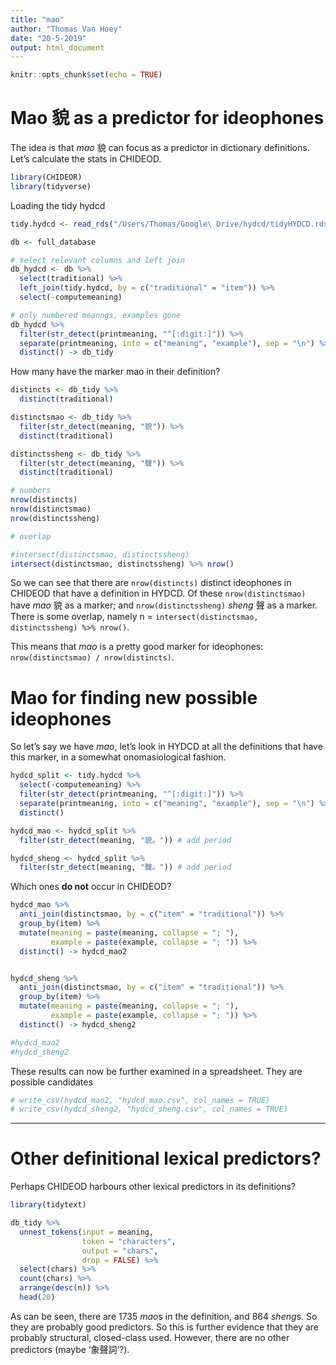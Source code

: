 ```yaml
---
title: "mao"
author: "Thomas Van Hoey"
date: "20-5-2019"
output: html_document
---
```


```r
knitr::opts_chunk$set(echo = TRUE)
```

# Mao 貌 as a predictor for ideophones

The idea is that *mao* 貌 can focus as a predictor in dictionary definitions.
Let's calculate the stats in CHIDEOD.

```r
library(CHIDEOR)
library(tidyverse)
```

Loading the tidy hydcd
```r
tidy.hydcd <- read_rds("/Users/Thomas/Google\ Drive/hydcd/tidyHYDCD.rds")
```


```r
db <- full_database

# select relevant columns and left join
db_hydcd <- db %>% 
  select(traditional) %>%
  left_join(tidy.hydcd, by = c("traditional" = "item")) %>%
  select(-computemeaning)

# only numbered meanngs, examples gone
db_hydcd %>%
  filter(str_detect(printmeaning, "^[:digit:]")) %>%
  separate(printmeaning, into = c("meaning", "example"), sep = "\n") %>%
  distinct() -> db_tidy
```


How many have the marker mao in their definition?
```r
distincts <- db_tidy %>%
  distinct(traditional) 

distinctsmao <- db_tidy %>%
  filter(str_detect(meaning, "貌")) %>%
  distinct(traditional) 

distinctssheng <- db_tidy %>%
  filter(str_detect(meaning, "聲")) %>%
  distinct(traditional) 

# numbers
nrow(distincts)
nrow(distinctsmao)
nrow(distinctssheng)

# overlap

#intersect(distinctsmao, distinctssheng)
intersect(distinctsmao, distinctssheng) %>% nrow()
```

So we can see that there are `nrow(distincts)` distinct ideophones in CHIDEOD that have a definition in HYDCD.
Of these `nrow(distinctsmao)` have *mao* 貌 as a marker; and `nrow(distinctssheng)` *sheng* 聲 as a marker.
There is some overlap, namely n = `intersect(distinctsmao, distinctssheng) %>% nrow()`. 

This means that *mao* is a pretty good marker for ideophones: `nrow(distinctsmao) / nrow(distincts)`.

# Mao for finding new possible ideophones

So let's say we have *mao*, let's look in HYDCD at all the definitions that have this marker, in a somewhat onomasiological fashion.

```r
hydcd_split <- tidy.hydcd %>%
  select(-computemeaning) %>%
  filter(str_detect(printmeaning, "^[:digit:]")) %>%
  separate(printmeaning, into = c("meaning", "example"), sep = "\n") %>%
  distinct() 

hydcd_mao <- hydcd_split %>%
  filter(str_detect(meaning, "貌。")) # add period

hydcd_sheng <- hydcd_split %>%
  filter(str_detect(meaning, "聲。")) # add period

```

Which ones **do not** occur in CHIDEOD?
```r
hydcd_mao %>%
  anti_join(distinctsmao, by = c("item" = "traditional")) %>%
  group_by(item) %>%
  mutate(meaning = paste(meaning, collapse = "; "),
         example = paste(example, collapse = "; ")) %>%
  distinct() -> hydcd_mao2


hydcd_sheng %>%
  anti_join(distinctsmao, by = c("item" = "traditional")) %>%
  group_by(item) %>%
  mutate(meaning = paste(meaning, collapse = "; "),
         example = paste(example, collapse = "; ")) %>%
  distinct() -> hydcd_sheng2

#hydcd_mao2
#hydcd_sheng2
```

These results can now be further examined in a spreadsheet.
They are possible candidates

```r
# write_csv(hydcd_mao2, "hydcd_mao.csv", col_names = TRUE)
# write_csv(hydcd_sheng2, "hydcd_sheng.csv", col_names = TRUE)
```

---

# Other definitional lexical predictors?

Perhaps CHIDEOD harbours other lexical predictors in its definitions?

```r
library(tidytext)

db_tidy %>%
  unnest_tokens(input = meaning, 
                token = "characters",
                output = "chars",
                drop = FALSE) %>%
  select(chars) %>%
  count(chars) %>%
  arrange(desc(n)) %>%
  head(20)

```


As can be seen, there are 1735 *mao*s in the definition, and 864 *sheng*s. So they are probably good predictors.
So this is further evidence that they are probably structural, closed-class used.
However, there are no other predictors (maybe '象聲詞'?). 









